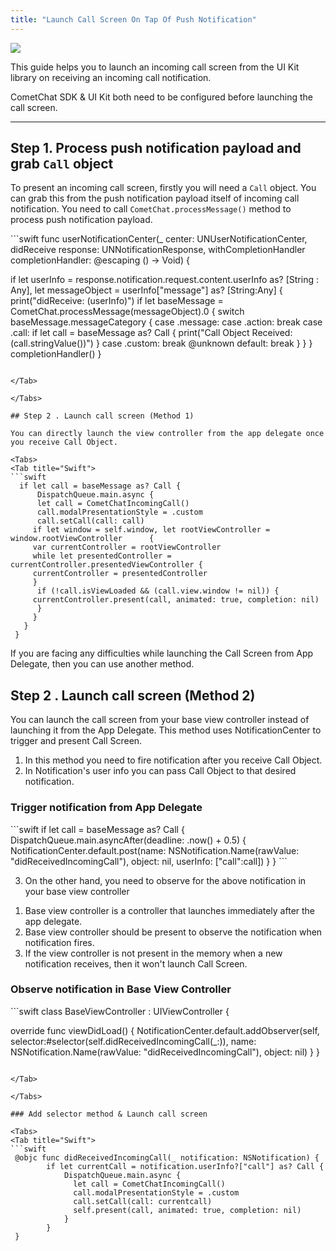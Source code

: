 ```yaml
---
title: "Launch Call Screen On Tap Of Push Notification"
---
```




<Frame>
  <img src="/images/2d5bad5a-1623200474-c7b9fd90f64ad8d19c5240085fa241fd.jpg" />
</Frame>

This guide helps you to launch an incoming call screen from the UI Kit library on receiving an incoming call notification.

<Tip>

CometChat SDK & UI Kit both need to be configured before launching the call screen.

</Tip>

***

## Step 1. Process push notification payload and grab `Call` object

To present an incoming call screen, firstly you will need a `Call` object. You can grab this from the push notification payload itself of incoming call notification. You need to call `CometChat.processMessage()` method to process push notification payload.

<Tabs>
<Tab title="Swift">
```swift
func userNotificationCenter(_ center: UNUserNotificationCenter,
                didReceive response: UNNotificationResponse,
                withCompletionHandler completionHandler: @escaping () -> Void) {
    
if let userInfo = response.notification.request.content.userInfo as? [String : Any], let messageObject = userInfo["message"] as? [String:Any] {
       print("didReceive: \(userInfo)")
      if let baseMessage = CometChat.processMessage(messageObject).0 {
        switch baseMessage.messageCategory {
        case .message:
        case .action: break
        case .call:
          if let call = baseMessage as? Call {
            print("Call Object Received: \(call.stringValue())")
          }
        case .custom: break
        @unknown default: break
        }
      }
    }
    completionHandler()
  }
```

</Tab>

</Tabs>

## Step 2 . Launch call screen (Method 1)

You can directly launch the view controller from the app delegate once you receive Call Object.

<Tabs>
<Tab title="Swift">
```swift
  if let call = baseMessage as? Call {
      DispatchQueue.main.async {
      let call = CometChatIncomingCall()
      call.modalPresentationStyle = .custom
      call.setCall(call: call)
     if let window = self.window, let rootViewController = window.rootViewController      {
     var currentController = rootViewController
     while let presentedController = currentController.presentedViewController {
     currentController = presentedController
     }
      if (!call.isViewLoaded && (call.view.window != nil)) {
     currentController.present(call, animated: true, completion: nil)
      }
     }
   }
 }
```

</Tab>

</Tabs>

If you are facing any difficulties while launching the Call Screen from App Delegate, then you can use another method.

## Step 2 . Launch call screen (Method 2)

You can launch the call screen from your base view controller instead of launching it from the App Delegate. This method uses NotificationCenter to trigger and present Call Screen.

1. In this method you need to fire notification after you receive Call Object.
2. In Notification's user info you can pass Call Object to that desired notification.

### Trigger notification from App Delegate

<Tabs>
<Tab title="Swift">
```swift
if let call = baseMessage as? Call {
  DispatchQueue.main.asyncAfter(deadline: .now() + 0.5) {
 NotificationCenter.default.post(name: NSNotification.Name(rawValue: "didReceivedIncomingCall"), object: nil, userInfo: ["call":call])
   }
}
```

</Tab>

</Tabs>

3. On the other hand, you need to observe for the above notification in your base view controller

<Warning>

1. Base view controller is a controller that launches immediately after the app delegate.
2. Base view controller should be present to observe the notification when notification fires.
3. If the view controller is not present in the memory when a new notification receives, then it won't launch Call Screen.

</Warning>

### Observe notification in Base View Controller

<Tabs>
<Tab title="Swift">
```swift
class BaseViewController : UIViewController {
  
  override func viewDidLoad() {
    NotificationCenter.default.addObserver(self, selector:#selector(self.didReceivedIncomingCall(_:)), name: NSNotification.Name(rawValue: "didReceivedIncomingCall"), object: nil)
  }
}
```

</Tab>

</Tabs>

### Add selector method & Launch call screen

<Tabs>
<Tab title="Swift">
```swift
 @objc func didReceivedIncomingCall(_ notification: NSNotification) {
        if let currentCall = notification.userInfo?["call"] as? Call {
            DispatchQueue.main.async {
              let call = CometChatIncomingCall()
              call.modalPresentationStyle = .custom
              call.setCall(call: currentcall)
              self.present(call, animated: true, completion: nil)
            }
        }
 }
```

</Tab>

</Tabs>
